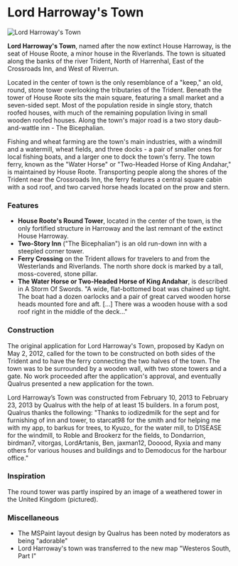 

# Lord Harroway's Town

<Image
  src="https://cdn.sanity.io/images/1as7cn02/production/f7eeb63411b89c78f95f925a773c8c27e20721de-1000x650.png?w=976&h=350&fit=crop&crop=center&auto=format"
  alt="Lord Harroway's Town"
  width={976}
  height={350}
/>

<ProjectDetails
  floatRight
  region="Riverlands"
  house="House Roote"
  type="Town"
  status="Completed"
  warp="undefined"
  projectLead="Qualrus"
  dateStarted="February 10, 2013"
  dateCompleted="February 10, 2013"
/>

**Lord Harroway's Town**, named after the now extinct House Harroway, is the seat of House Roote, a minor house in the Riverlands. The town is situated along the banks of the river Trident, North of Harrenhal, East of the Crossroads Inn, and West of Riverrun.

Located in the center of town is the only resemblance of a "keep," an old, round, stone tower overlooking the tributaries of the Trident. Beneath the tower of House Roote sits the main square, featuring a small market and a seven-sided sept. Most of the population reside in single story, thatch roofed houses, with much of the remaining population living in small wooden roofed houses. Along the town's major road is a two story daub-and-wattle inn - The Bicephalian.

Fishing and wheat farming are the town's main industries, with a windmill and a watermill, wheat fields, and three docks - a pair of smaller ones for local fishing boats, and a larger one to dock the town's ferry. The town ferry, known as the "Water Horse" or "Two-Headed Horse of King Andahar," is maintained by House Roote. Transporting people along the shores of the Trident near the Crossroads Inn, the ferry features a central square cabin with a sod roof, and two carved horse heads located on the prow and stern.

### Features

- **House Roote's Round Tower**, located in the center of the town, is the only fortified structure in Harroway and the last remnant of the extinct House Harroway.
- **Two-Story Inn** ("The Bicephalian") is an old run-down inn with a steepled corner tower.
- **Ferry Crossing** on the Trident allows for travelers to and from the Westerlands and Riverlands. The north shore dock is marked by a tall, moss-covered, stone pillar.
- **The Water Horse or Two-Headed Horse of King Andahar**, is described in A Storm Of Swords. "A wide, flat-bottomed boat was chained up tight. The boat had a dozen oarlocks and a pair of great carved wooden horse heads mounted fore and aft. [...] There was a wooden house with a sod roof right in the middle of the deck..."

### Construction

The original application for Lord Harroway's Town, proposed by Kadyn on May 2, 2012, called for the town to be constructed on both sides of the Trident and to have the ferry connecting the two halves of the town. The town was to be surrounded by a wooden wall, with two stone towers and a gate. No work proceeded after the application's approval, and eventually Qualrus presented a new application for the town.

Lord Harroway’s Town was constructed from February 10, 2013 to February 23, 2013 by Qualrus with the help of at least 15 builders. In a forum post, Qualrus thanks the following: "Thanks to iodizedmilk for the sept and for furnishing of inn and tower, to starcat98 for the smith and for helping me with my app, to barkus for trees, to Kyuzo\_ for the water mill, to D1SEASE for the windmill, to Roble and Brookerz for the fields, to Dondarrion, birdman7, vitorgas, LordArtanis, Ben, jaxman12, Dooood, Ryxia and many others for various houses and buildings and to Demodocus for the harbour office."

### Inspiration

The round tower was partly inspired by an image of a weathered tower in the United Kingdom (pictured).

### Miscellaneous

- The MSPaint layout design by Qualrus has been noted by moderators as being "adorable"
- Lord Harroway's town was transferred to the new map "Westeros South, Part I"
